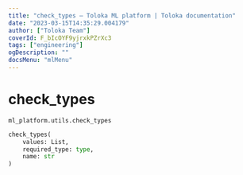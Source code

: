 ```yaml
---
title: "check_types — Toloka ML platform | Toloka documentation"
date: "2023-03-15T14:35:29.004179"
author: ["Toloka Team"]
coverId: F_bIcOYF9yjrxkPZrXc3
tags: ["engineering"]
ogDescription: ""
docsMenu: "mlMenu"
---
```


# check_types

`ml_platform.utils.check_types`

```python
check_types(
    values: List,
    required_type: type,
    name: str
)
```